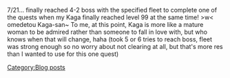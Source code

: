 7/21... finally reached 4-2 boss with the specified fleet to complete one of the quests when my Kaga finally reached level 99 at the same time! >w< omedetou Kaga-san~ To me, at this point, Kaga is more like a mature woman to be admired rather than someone to fall in love with, but who knows when that will change, haha (took 5 or 6 tries to reach boss, fleet was strong enough so no worry about not clearing at all, but that's more res than I wanted to use for this one quest)
[[Category:Blog posts]]